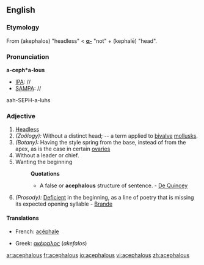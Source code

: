 ==English==
===Etymology===
From {{AGr.}} '''{{polytonic|[[ἀκέφαλος]]}}''' (akephalos) "headless" < '''[[α-]]''' "not"  + '''{{polytonic|[[κεφαλή]]}}''' (kephalē) "head".

===Pronunciation===
'''a-ceph*a-lous'''
*[[IPA]]: //
*[[SAMPA]]: //
aah-SEPH-a-luhs
===Adjective===
{{en-adj}}
#[[Headless]]
#''(Zoölogy):'' Without a distinct head; -- a term applied to [[bivalve]] [[mollusk]]s.
#''(Botany):'' Having the style spring from the base, instead of from the apex, as is the case in certain [[ovary|ovaries]]
#Without a leader or chief.
#Wanting the beginning
#:'''Quotations'''
#:*A false or '''acephalous''' structure of sentence. - [[De Quincey]]
#''(Prosody):'' [[Deficient]] in the beginning, as a line of poetry that is missing its expected opening syllable - [[Brande]]
====Translations====
{{trans-top|headless}}
*French: [[acéphale]]
{{trans-mid}}
*Greek: [[ακέφαλος]] (''akefalos'')
{{trans-bottom}}

[[ar:acephalous]]
[[fr:acephalous]]
[[io:acephalous]]
[[vi:acephalous]]
[[zh:acephalous]]